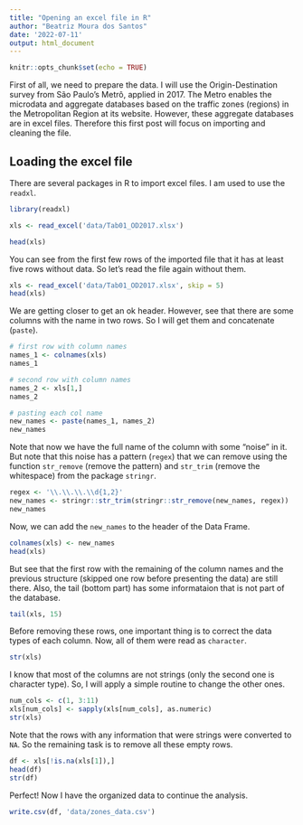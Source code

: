 ```yaml
---
title: "Opening an excel file in R"
author: "Beatriz Moura dos Santos"
date: '2022-07-11'
output: html_document
---
```


```r
knitr::opts_chunk$set(echo = TRUE)
```

First of all, we need to prepare the data. I will use the Origin-Destination survey from São Paulo’s Metrô, applied in 2017. The Metro enables the microdata and aggregate databases based on the traffic zones (regions) in the Metropolitan Region at its website. However, these aggregate databases are in excel files. Therefore this first post will focus on importing and cleaning the file.

## Loading the excel file

There are several packages in R to import excel files. I am used to use the `readxl`.

```r
library(readxl)

xls <- read_excel('data/Tab01_OD2017.xlsx')

head(xls)
```
You can see from the first few rows of the imported file that it has at least five rows without data. So let's read the file again without them.

```r
xls <- read_excel('data/Tab01_OD2017.xlsx', skip = 5)
head(xls)
```

We are getting closer to get an ok header. However, see that there are some columns with the name in two rows. So I will get them and concatenate (`paste`).

```r
# first row with column names
names_1 <- colnames(xls)
names_1

# second row with column names
names_2 <- xls[1,]
names_2

# pasting each col name
new_names <- paste(names_1, names_2)
new_names
```

Note that now we have the full name of the column with some "noise" in it. But note that this noise has a pattern (`regex`) that we can remove using the function `str_remove` (remove the pattern) and `str_trim` (remove the whitespace) from the package `stringr`. 

```r
regex <- '\\.\\.\\.\\d{1,2}'
new_names <- stringr::str_trim(stringr::str_remove(new_names, regex))
new_names
```

Now, we can add the `new_names` to the header of the Data Frame.

```r
colnames(xls) <- new_names
head(xls)
```

But see that the first row with the remaining of the column names and the previous structure (skipped one row before presenting the data) are still there. Also, the tail (bottom part) has some informataion that is not part of the database.

```r
tail(xls, 15)
```

Before removing these rows, one important thing is to correct the data types of each column. Now, all of them were read as `character`. 

```r
str(xls)
```

I know that most of the columns are not strings (only the second one is character type). So, I will apply a simple routine to change the other ones.

```r
num_cols <- c(1, 3:11)
xls[num_cols] <- sapply(xls[num_cols], as.numeric)
str(xls)
```

Note that the rows with any information that were strings were converted to `NA`. So the remaining task is to remove all these empty rows.

```r
df <- xls[!is.na(xls[1]),]
head(df)
str(df)
```

Perfect! Now I have the organized data to continue the analysis.
```r
write.csv(df, 'data/zones_data.csv')
```


